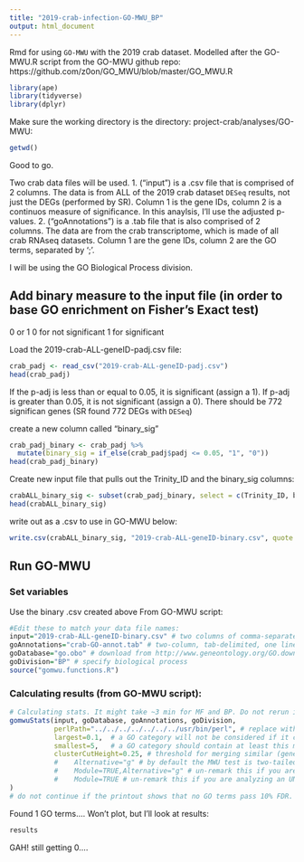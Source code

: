 ```yaml
---
title: "2019-crab-infection-GO-MWU_BP"
output: html_document
---
```

Rmd for using `GO-MWU` with the 2019 crab dataset. 
Modelled after the GO-MWU.R script from the GO-MWU github repo:
https://github.com/z0on/GO_MWU/blob/master/GO_MWU.R 

```r
library(ape)
library(tidyverse)
library(dplyr)
```

Make sure the working directory is the directory: project-crab/analyses/GO-MWU: 
```r
getwd()
```
Good to go. 

Two crab data files will be used.
1. ("input") is a .csv file that is comprised of 2 columns. The data is from ALL of the 2019 crab dataset `DESeq` results, not just the DEGs (performed by SR). Column 1 is the gene IDs, column 2 is a continuos measure of significance. In this anaylsis, I'll use the adjusted p-values.
2. ("goAnnotations") is a .tab file that is also comprised of 2 columns. The data are from the crab transcriptome, which is made of all crab RNAseq datasets. Column 1 are the gene IDs, column 2 are the GO terms, separated by ';'. 

I will be using the GO Biological Process division. 

## Add binary measure to the input file (in order to base GO enrichment on Fisher's Exact test) 
0 or 1 
0 for not significant
1 for significant

Load the 2019-crab-ALL-geneID-padj.csv file:
```r
crab_padj <- read_csv("2019-crab-ALL-geneID-padj.csv")
head(crab_padj)
```

If the p-adj is less than or equal to 0.05, it is significant (assign a 1). If p-adj is greater than 0.05, it is not significant (assign a 0). 
There should be 772 significan genes (SR found 772 DEGs with `DESeq`)

create a new column called "binary_sig"
```r
crab_padj_binary <- crab_padj %>%
  mutate(binary_sig = if_else(crab_padj$padj <= 0.05, "1", "0"))
head(crab_padj_binary)
```

Create new input file that pulls out the Trinity_ID and the binary_sig columns:
```r
crabALL_binary_sig <- subset(crab_padj_binary, select = c(Trinity_ID, binary_sig))
head(crabALL_binary_sig)
```

write out as a .csv to use in GO-MWU below: 
```r
write.csv(crabALL_binary_sig, "2019-crab-ALL-geneID-binary.csv", quote = FALSE, row.names = FALSE)
```

## Run GO-MWU 
### Set variables
Use the binary .csv created above
From GO-MWU script: 
```r
#Edit these to match your data file names: 
input="2019-crab-ALL-geneID-binary.csv" # two columns of comma-separated values: gene id, continuous measure of significance. To perform standard GO enrichment analysis based on Fisher's exact test, use binary measure (0 or 1, i.e., either sgnificant or not).
goAnnotations="crab-GO-annot.tab" # two-column, tab-delimited, one line per gene, multiple GO terms separated by semicolon. If you have multiple lines per gene, use nrify_GOtable.pl prior to running this script.
goDatabase="go.obo" # download from http://www.geneontology.org/GO.downloads.ontology.shtml
goDivision="BP" # specify biological process
source("gomwu.functions.R")
```

### Calculating results (from GO-MWU script):
```r
# Calculating stats. It might take ~3 min for MF and BP. Do not rerun it if you just want to replot the data with different cutoffs, go straight to gomwuPlot. If you change any of the numeric values below, delete the files that were generated in previos runs first.
gomwuStats(input, goDatabase, goAnnotations, goDivision,
           perlPath="../../../../../../../usr/bin/perl", # replace with full path to perl executable if it is not in your system's PATH already
           largest=0.1,  # a GO category will not be considered if it contains more than this fraction of the total number of genes
           smallest=5,   # a GO category should contain at least this many genes to be considered
           clusterCutHeight=0.25, # threshold for merging similar (gene-sharing) terms. See README for details.
           #	Alternative="g" # by default the MWU test is two-tailed; specify "g" or "l" of you want to test for "greater" or "less" instead. 
           #	Module=TRUE,Alternative="g" # un-remark this if you are analyzing a SIGNED WGCNA module (values: 0 for not in module genes, kME for in-module genes). In the call to gomwuPlot below, specify absValue=0.001 (count number of "good genes" that fall into the module)
           #	Module=TRUE # un-remark this if you are analyzing an UNSIGNED WGCNA module 
)
# do not continue if the printout shows that no GO terms pass 10% FDR.
```
Found 1 GO terms.... 
Won't plot, but I'll look at results: 
```r
results
```

GAH! still getting 0.... 
